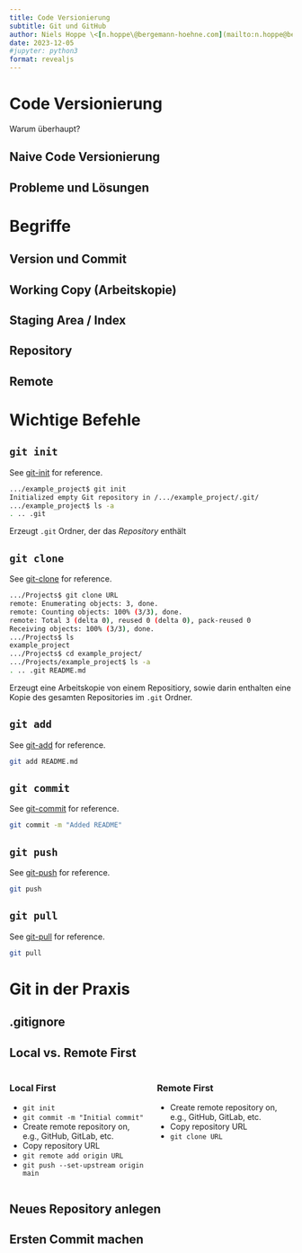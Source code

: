 ```yaml
---
title: Code Versionierung
subtitle: Git und GitHub
author: Niels Hoppe \<[n.hoppe\@bergemann-hoehne.com](mailto:n.hoppe@bergemann-hoehne.com){.email}\>
date: 2023-12-05
#jupyter: python3
format: revealjs
---
```


# Code Versionierung

Warum überhaupt?

## Naive Code Versionierung

## Probleme und Lösungen


# Begriffe

## Version und Commit

## Working Copy (Arbeitskopie)

## Staging Area / Index

## Repository

## Remote


# Wichtige Befehle

## `git init`

::: {.aside}
See [git-init](https://git-scm.com/docs/git-init) for reference.
:::

```.sh
.../example_project$ git init
Initialized empty Git repository in /.../example_project/.git/
.../example_project$ ls -a
. .. .git
```

Erzeugt `.git` Ordner, der das *Repository* enthält

## `git clone`

::: {.aside}
See [git-clone](https://git-scm.com/docs/git-clone) for reference.
:::

```.sh
.../Projects$ git clone URL
remote: Enumerating objects: 3, done.
remote: Counting objects: 100% (3/3), done.
remote: Total 3 (delta 0), reused 0 (delta 0), pack-reused 0
Receiving objects: 100% (3/3), done.
.../Projects$ ls
example_project
.../Projects$ cd example_project/
.../Projects/example_project$ ls -a
. .. .git README.md
```

Erzeugt eine Arbeitskopie von einem Repositiory,
sowie darin enthalten eine Kopie des gesamten Repositories im `.git` Ordner.

## `git add`

::: {.aside}
See [git-add](https://git-scm.com/docs/git-add) for reference.
:::

```.sh
git add README.md
```

## `git commit`

::: {.aside}
See [git-commit](https://git-scm.com/docs/git-commit) for reference.
:::

```.sh
git commit -m "Added README"
```

## `git push`

::: {.aside}
See [git-push](https://git-scm.com/docs/git-push) for reference.
:::

```.sh
git push
```

## `git pull`

::: {.aside}
See [git-pull](https://git-scm.com/docs/git-pull) for reference.
:::

```.sh
git pull
```


# Git in der Praxis

## .gitignore

## Local vs. Remote First

:::: {.columns}
::: {.column}
### Local First

* `git init`
* `git commit -m "Initial commit"`
* Create remote repository on, e.g., GitHub, GitLab, etc.
* Copy repository URL
* `git remote add origin URL`
* `git push --set-upstream origin main`

:::
::: {.column}
### Remote First

* Create remote repository on, e.g., GitHub, GitLab, etc.
* Copy repository URL
* `git clone URL`
:::
::::

## Neues Repository anlegen

## Ersten Commit machen

## 